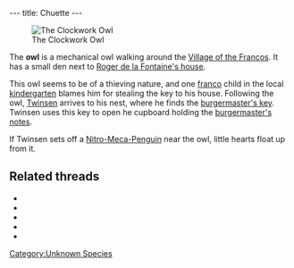---
title: Chuette
---

[[Image:Twinsenowl.jpg|right|frame|The Clockwork Owl]]

The '''owl''' is a mechanical owl walking around the [[Village of the Francos]]. It has a small den next to [[Roger de la Fontaine's house]].

This owl seems to be of a thieving nature, and one [[franco]] child in the local [[kindergarten]] blames him for stealing the key to his house. Following the owl, [[Twinsen]] arrives to his nest, where he finds the [[burgermaster's key]]. Twinsen uses this key to open he cupboard holding the [[burgermaster's notes]].

If Twinsen sets off a [[Nitro-Meca-Penguin]] near the owl, little hearts float up from it.

==Related threads==
* {{thread|id=6851|title=Clock owl}}
* {{thread|id=5857|title=Poor owl...}}
* {{thread|id=2410|title=That bloody Francos mech}}
* {{thread|id=1807|title=Annoying windup bird on Isle of Francos}}
* {{thread|id=1335|title=Owl}}

[[Category:Unknown Species]]